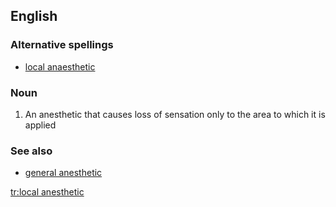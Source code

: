 ==English==

===Alternative spellings===
*[[local anaesthetic]]

===Noun===
{{wikipedia}}
{{en-noun|sg=[[local]] [[anesthetic]]}}

#{{medicine}} An anesthetic that causes loss of sensation only to the area to which it is applied

===See also===
*[[general anesthetic]]

[[tr:local anesthetic]]
